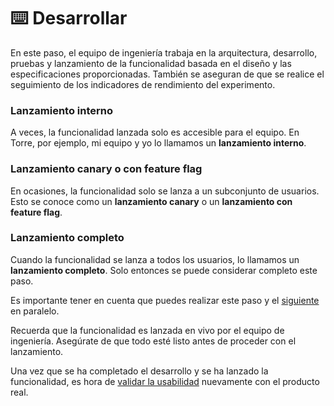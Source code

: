 
# ⌨️ Desarrollar

En este paso, el equipo de ingeniería trabaja en la arquitectura, desarrollo, pruebas y lanzamiento de la funcionalidad basada en el diseño y las especificaciones proporcionadas. También se aseguran de que se realice el seguimiento de los indicadores de rendimiento del experimento.

<Steps>

### Lanzamiento interno

A veces, la funcionalidad lanzada solo es accesible para el equipo. En Torre, por ejemplo, mi equipo y yo lo llamamos un **lanzamiento interno**.

### Lanzamiento canary o con feature flag

En ocasiones, la funcionalidad solo se lanza a un subconjunto de usuarios. Esto se conoce como un **lanzamiento canary** o un **lanzamiento con feature flag**.

### Lanzamiento completo

Cuando la funcionalidad se lanza a todos los usuarios, lo llamamos un **lanzamiento completo**. Solo entonces se puede considerar completo este paso.

</Steps>

Es importante tener en cuenta que puedes realizar este paso y el [siguiente](/flujo-de-trabajo/validar-usabilidad) en paralelo.

<Callout>
Recuerda que la funcionalidad es lanzada en vivo por el equipo de ingeniería. Asegúrate de que todo esté listo antes de proceder con el lanzamiento.
</Callout>

Una vez que se ha completado el desarrollo y se ha lanzado la funcionalidad, es hora de [validar la usabilidad](/flujo-de-trabajo/validar-usabilidad) nuevamente con el producto real.